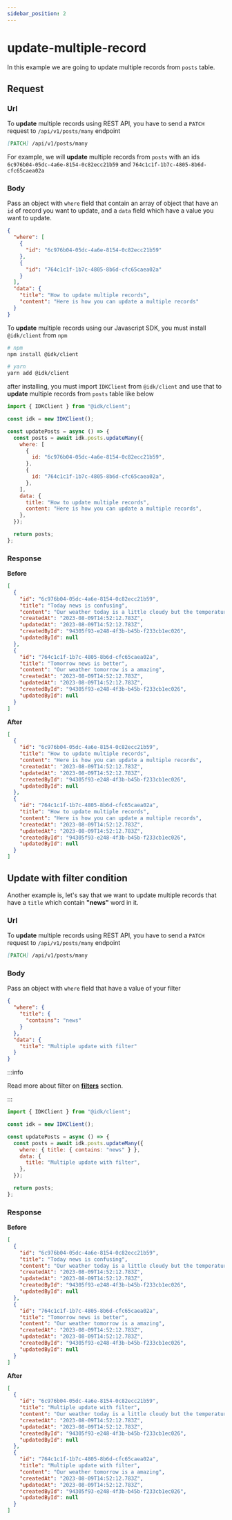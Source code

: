 ```yaml
---
sidebar_position: 2
---
```


# update-multiple-record


In this example we are going to update multiple records from `posts` table.

## Request

<Tabs>
  <TabItem value="rest_api" label="REST API" default>

### Url

To <b>update</b> multiple records using REST API, you have to send a <code>PATCH</code> request to <code>/api/v1/posts/many</code> endpoint

```md
[PATCH] /api/v1/posts/many
```

For example, we will <b>update</b> multiple records from <code>posts</code> with an ids <code>6c976b04-05dc-4a6e-8154-0c82ecc21b59</code> and <code>764c1c1f-1b7c-4805-8b6d-cfc65caea02a</code>

### Body

Pass an object with `where` field that contain an array of object that have an `id` of record you want to update, and a `data` field which have a value you want to update.

```json
{
  "where": [
    {
      "id": "6c976b04-05dc-4a6e-8154-0c82ecc21b59"
    },
    {
      "id": "764c1c1f-1b7c-4805-8b6d-cfc65caea02a"
    }
  ],
  "data": {
    "title": "How to update multiple records",
    "content": "Here is how you can update a multiple records"
  }
}
```

  </TabItem>
  <TabItem value="js_sdk" label="Javascript SDK">
  To <b>update</b> multiple records using our Javascript SDK, you must install <code>@idk/client</code> from <code>npm</code>

```bash
# npm
npm install @idk/client

# yarn
yarn add @idk/client
```

after installing, you must import <code>IDKClient</code> from <code>@idk/client</code> and use that to **update** multiple records from <code>posts</code> table like below

```javascript
import { IDKClient } from "@idk/client";

const idk = new IDKClient();

const updatePosts = async () => {
  const posts = await idk.posts.updateMany({
    where: [
      {
        id: "6c976b04-05dc-4a6e-8154-0c82ecc21b59",
      },
      {
        id: "764c1c1f-1b7c-4805-8b6d-cfc65caea02a",
      },
    ],
    data: {
      title: "How to update multiple records",
      content: "Here is how you can update a multiple records",
    },
  });

  return posts;
};
```

  </TabItem>
</Tabs>

### Response

<BrowserWindow url="/api/v1/posts/many">

**Before**

```json
[
  {
    "id": "6c976b04-05dc-4a6e-8154-0c82ecc21b59",
    "title": "Today news is confusing",
    "content": "Our weather today is a little cloudy but the temperature is high",
    "createdAt": "2023-08-09T14:52:12.783Z",
    "updatedAt": "2023-08-09T14:52:12.783Z",
    "createdById": "94305f93-e248-4f3b-b45b-f233cb1ec026",
    "updatedById": null
  },
  {
    "id": "764c1c1f-1b7c-4805-8b6d-cfc65caea02a",
    "title": "Tomorrow news is better",
    "content": "Our weather tomorrow is a amazing",
    "createdAt": "2023-08-09T14:52:12.783Z",
    "updatedAt": "2023-08-09T14:52:12.783Z",
    "createdById": "94305f93-e248-4f3b-b45b-f233cb1ec026",
    "updatedById": null
  }
]
```

**After**

```json
[
  {
    "id": "6c976b04-05dc-4a6e-8154-0c82ecc21b59",
    "title": "How to update multiple records",
    "content": "Here is how you can update a multiple records",
    "createdAt": "2023-08-09T14:52:12.783Z",
    "updatedAt": "2023-08-09T14:52:12.783Z",
    "createdById": "94305f93-e248-4f3b-b45b-f233cb1ec026",
    "updatedById": null
  },
  {
    "id": "764c1c1f-1b7c-4805-8b6d-cfc65caea02a",
    "title": "How to update multiple records",
    "content": "Here is how you can update a multiple records",
    "createdAt": "2023-08-09T14:52:12.783Z",
    "updatedAt": "2023-08-09T14:52:12.783Z",
    "createdById": "94305f93-e248-4f3b-b45b-f233cb1ec026",
    "updatedById": null
  }
]
```

</BrowserWindow>

## Update with filter condition

Another example is, let's say that we want to update multiple records that have a `title` which contain **"news"** word in it.

<Tabs>
  <TabItem value="rest_api" label="REST API" default>

### Url

To <b>update</b> multiple records using REST API, you have to send a <code>PATCH</code> request to <code>/api/v1/posts/many</code> endpoint

```md
[PATCH] /api/v1/posts/many
```

### Body

Pass an object with `where` field that have a value of your filter

```json
{
  "where": {
    "title": {
      "contains": "news"
    }
  },
  "data": {
    "title": "Multiple update with filter"
  }
}
```

:::info

Read more about filter on **[filters](./)** section.

:::

  </TabItem>
  <TabItem value="js_sdk" label="Javascript SDK">

```javascript
import { IDKClient } from "@idk/client";

const idk = new IDKClient();

const updatePosts = async () => {
  const posts = await idk.posts.updateMany({
    where: { title: { contains: "news" } },
    data: {
      title: "Multiple update with filter",
    },
  });

  return posts;
};
```

  </TabItem>
</Tabs>

### Response

<BrowserWindow url="/api/v1/posts/many">

**Before**

```json
[
  {
    "id": "6c976b04-05dc-4a6e-8154-0c82ecc21b59",
    "title": "Today news is confusing",
    "content": "Our weather today is a little cloudy but the temperature is high",
    "createdAt": "2023-08-09T14:52:12.783Z",
    "updatedAt": "2023-08-09T14:52:12.783Z",
    "createdById": "94305f93-e248-4f3b-b45b-f233cb1ec026",
    "updatedById": null
  },
  {
    "id": "764c1c1f-1b7c-4805-8b6d-cfc65caea02a",
    "title": "Tomorrow news is better",
    "content": "Our weather tomorrow is a amazing",
    "createdAt": "2023-08-09T14:52:12.783Z",
    "updatedAt": "2023-08-09T14:52:12.783Z",
    "createdById": "94305f93-e248-4f3b-b45b-f233cb1ec026",
    "updatedById": null
  }
]
```

**After**

```json
[
  {
    "id": "6c976b04-05dc-4a6e-8154-0c82ecc21b59",
    "title": "Multiple update with filter",
    "content": "Our weather today is a little cloudy but the temperature is high",
    "createdAt": "2023-08-09T14:52:12.783Z",
    "updatedAt": "2023-08-09T14:52:12.783Z",
    "createdById": "94305f93-e248-4f3b-b45b-f233cb1ec026",
    "updatedById": null
  },
  {
    "id": "764c1c1f-1b7c-4805-8b6d-cfc65caea02a",
    "title": "Multiple update with filter",
    "content": "Our weather tomorrow is a amazing",
    "createdAt": "2023-08-09T14:52:12.783Z",
    "updatedAt": "2023-08-09T14:52:12.783Z",
    "createdById": "94305f93-e248-4f3b-b45b-f233cb1ec026",
    "updatedById": null
  }
]
```

</BrowserWindow>
